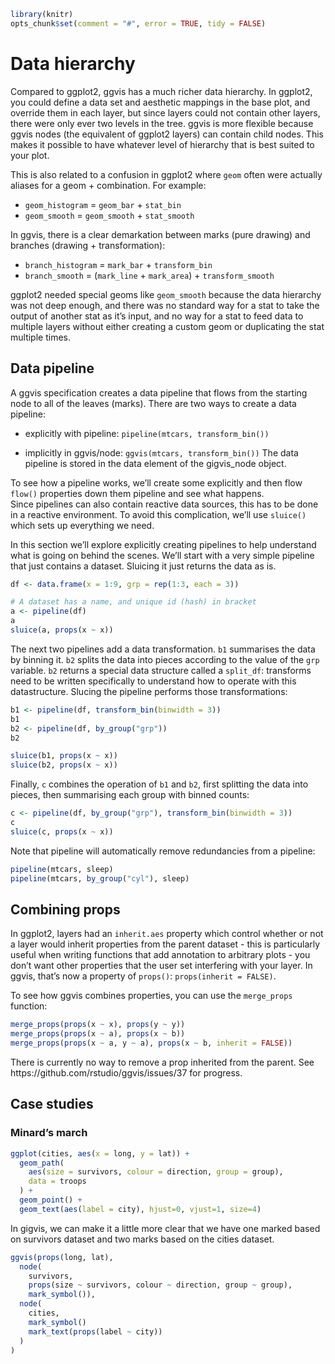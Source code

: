 <!--
%\VignetteEngine{knitr}
%\VignetteIndexEntry{Data hierarchy}
-->

```r
library(knitr)
opts_chunk$set(comment = "#", error = TRUE, tidy = FALSE)
```

# Data hierarchy
  
Compared to ggplot2, ggvis has a much richer data hierarchy. In ggplot2, you 
could define a data set and aesthetic mappings in the base plot, and override 
them in each layer, but since layers could not contain other layers, there were
only ever two levels in the tree.  ggvis is more flexible because ggvis nodes
(the equivalent of ggplot2 layers) can contain child nodes. This makes it 
possible to have whatever level of hierarchy that is best suited to your plot.

This is also related to a confusion in ggplot2 where `geom` often were actually
aliases for a geom + combination.  For example:

* `geom_histogram` = `geom_bar` + `stat_bin`
* `geom_smooth` = `geom_smooth` + `stat_smooth`

In ggvis, there is a clear demarkation between marks (pure drawing) and 
branches (drawing + transformation):

* `branch_histogram` = `mark_bar` + `transform_bin`
* `branch_smooth` = (`mark_line` + `mark_area`) + `transform_smooth`

ggplot2 needed special geoms like `geom_smooth` because the data hierarchy
was not deep enough, and there was no standard way for a stat to take the 
output of another stat as it's input, and no way for a stat to feed data to
multiple layers without either creating a custom geom or duplicating the 
stat multiple times.

## Data pipeline

A ggvis specification creates a data pipeline that flows from the starting
node to all of the leaves (marks). There are two ways to create a data 
pipeline:

* explicitly with pipeline: `pipeline(mtcars, transform_bin())`

* implicitly in ggvis/node: `ggvis(mtcars, transform_bin())`
  The data pipeline is stored in the data element of the gigvis_node object.

To see how a pipeline works, we'll create some explicitly and then flow 
`flow()` properties down them pipeline and see what happens.  
Since pipelines can also contain reactive data sources, this has to be done in
a reactive environment. To avoid this complication, we'll use `sluice()` which
sets up everything we need.

In this section we'll explore explicitly creating pipelines to help understand
what is going on behind the scenes. We'll start with a very simple pipeline that just contains a dataset. Sluicing it just returns the data as is. 

```r
df <- data.frame(x = 1:9, grp = rep(1:3, each = 3))

# A dataset has a name, and unique id (hash) in bracket
a <- pipeline(df)
a
sluice(a, props(x ~ x))
```

The next two pipelines add a data transformation. `b1` summarises the data 
by binning it. `b2` splits the data into pieces according to the value of the
`grp` variable. `b2` returns a special data structure called a `split_df`:
transforms need to be written specifically to understand how to operate with
this datastructure. Slucing the pipeline performs those transformations:

```r
b1 <- pipeline(df, transform_bin(binwidth = 3))
b1
b2 <- pipeline(df, by_group("grp"))
b2

sluice(b1, props(x ~ x))
sluice(b2, props(x ~ x))
```

Finally, `c` combines the operation of `b1` and `b2`, first splitting the data into pieces, then summarising each group with binned counts:

```r
c <- pipeline(df, by_group("grp"), transform_bin(binwidth = 3))
c
sluice(c, props(x ~ x))
```

Note that pipeline will automatically remove redundancies from a pipeline:

```r
pipeline(mtcars, sleep)
pipeline(mtcars, by_group("cyl"), sleep)
```

## Combining props

In ggplot2, layers had an `inherit.aes` property which control whether or
not a layer would inherit properties from the parent dataset - this is 
particularly useful when writing functions that add annotation to arbitrary
plots - you don't want other properties that the user set interfering with your
layer.  In ggvis, that's now a property of `props()`: `props(inherit = FALSE)`.

To see how ggvis combines properties, you can use the `merge_props` function:

```r
merge_props(props(x ~ x), props(y ~ y))
merge_props(props(x ~ a), props(x ~ b))
merge_props(props(x ~ a, y ~ a), props(x ~ b, inherit = FALSE))
```

There is currently no way to remove a prop inherited from the parent. See
https://github.com/rstudio/ggvis/issues/37 for progress.

## Case studies

### Minard's march

```R
ggplot(cities, aes(x = long, y = lat)) + 
  geom_path(
    aes(size = survivors, colour = direction, group = group), 
    data = troops
  ) + 
  geom_point() + 
  geom_text(aes(label = city), hjust=0, vjust=1, size=4)
```

In gigvis, we can make it a little more clear that we have one marked based on 
survivors dataset and two marks based on the cities dataset.

```R
ggvis(props(long, lat), 
  node(
    survivors, 
    props(size ~ survivors, colour ~ direction, group ~ group),
    mark_symbol()),
  node(
    cities,
    mark_symbol()
    mark_text(props(label ~ city))
  )
)
```

